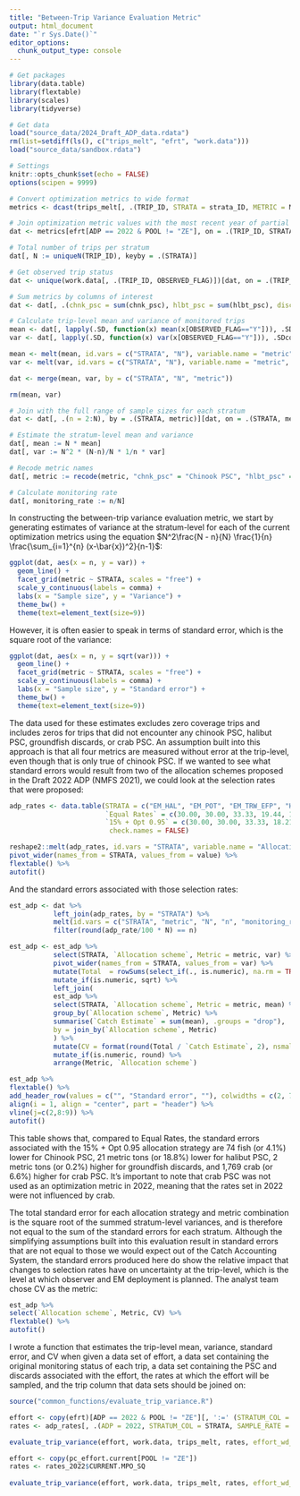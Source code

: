 ```yaml
---
title: "Between-Trip Variance Evaluation Metric"
output: html_document
date: "`r Sys.Date()`"
editor_options: 
  chunk_output_type: console
---
```


```r
# Get packages
library(data.table)
library(flextable)
library(scales)
library(tidyverse)

# Get data
load("source_data/2024_Draft_ADP_data.rdata")
rm(list=setdiff(ls(), c("trips_melt", "efrt", "work.data")))
load("source_data/sandbox.rdata")

# Settings
knitr::opts_chunk$set(echo = FALSE)
options(scipen = 9999)
```

```r
# Convert optimization metrics to wide format
metrics <- dcast(trips_melt[, .(TRIP_ID, STRATA = strata_ID, METRIC = Metric, VALUE = Value)], TRIP_ID + STRATA ~ METRIC, value.var = "VALUE")

# Join optimization metric values with the most recent year of partial coverage trips
dat <- metrics[efrt[ADP == 2022 & POOL != "ZE"], on = .(TRIP_ID, STRATA)]

# Total number of trips per stratum
dat[, N := uniqueN(TRIP_ID), keyby = .(STRATA)]

# Get observed trip status
dat <- unique(work.data[, .(TRIP_ID, OBSERVED_FLAG)])[dat, on = .(TRIP_ID)]

# Sum metrics by columns of interest
dat <- dat[, .(chnk_psc = sum(chnk_psc), hlbt_psc = sum(hlbt_psc), discard = sum(discard), crab_psc = sum(crab_psc)), by = .(TRIP_ID, STRATA, OBSERVED_FLAG, N)]

# Calculate trip-level mean and variance of monitored trips
mean <- dat[, lapply(.SD, function(x) mean(x[OBSERVED_FLAG=="Y"])), .SDcols = c("chnk_psc", "hlbt_psc", "discard", "crab_psc"), keyby = c("STRATA", "N")]
var <- dat[, lapply(.SD, function(x) var(x[OBSERVED_FLAG=="Y"])), .SDcols = c("chnk_psc", "hlbt_psc", "discard", "crab_psc"), keyby = c("STRATA", "N")]

mean <- melt(mean, id.vars = c("STRATA", "N"), variable.name = "metric", value.name = "mean")
var <- melt(var, id.vars = c("STRATA", "N"), variable.name = "metric", value.name = "var")

dat <- merge(mean, var, by = c("STRATA", "N", "metric"))

rm(mean, var)

# Join with the full range of sample sizes for each stratum  
dat <- dat[, .(n = 2:N), by = .(STRATA, metric)][dat, on = .(STRATA, metric)]

# Estimate the stratum-level mean and variance  
dat[, mean := N * mean]
dat[, var := N^2 * (N-n)/N * 1/n * var]

# Recode metric names
dat[, metric := recode(metric, "chnk_psc" = "Chinook PSC", "hlbt_psc" = "Halibut PSC", "discard" = "Groundfish discards", "crab_psc" = "Crab PSC")]

# Calculate monitoring rate
dat[, monitoring_rate := n/N]
```

In constructing the between-trip variance evaluation metric, we start by generating estimates of variance at the stratum-level for each of the current optimization metrics using the equation $N^2\frac{N - n}{N} \frac{1}{n} \frac{\sum_{i=1}^{n} (x-\bar{x})^2}{n-1}$:  
```r
ggplot(dat, aes(x = n, y = var)) +
  geom_line() +
  facet_grid(metric ~ STRATA, scales = "free") +
  scale_y_continuous(labels = comma) +
  labs(x = "Sample size", y = "Variance") +
  theme_bw() +
  theme(text=element_text(size=9))
```

However, it is often easier to speak in terms of standard error, which is the square root of the variance:  
```r
ggplot(dat, aes(x = n, y = sqrt(var))) +
  geom_line() +
  facet_grid(metric ~ STRATA, scales = "free") +
  scale_y_continuous(labels = comma) +
  labs(x = "Sample size", y = "Standard error") +
  theme_bw() +
  theme(text=element_text(size=9))
```

The data used for these estimates excludes zero coverage trips and includes zeros for trips that did not encounter any chinook PSC, halibut PSC, groundfish discards, or crab PSC. An assumption built into this approach is that all four metrics are measured without error at the trip-level, even though that is only true of chinook PSC. If we wanted to see what standard errors would result from two of the allocation schemes proposed in the Draft 2022 ADP (NMFS 2021), we could look at the selection rates that were proposed:  
```r
adp_rates <- data.table(STRATA = c("EM_HAL", "EM_POT", "EM_TRW_EFP", "HAL", "POT", "TRW"),
                        `Equal Rates` = c(30.00, 30.00, 33.33, 19.44, 19.44, 19.44),
                        `15% + Opt 0.95` = c(30.00, 30.00, 33.33, 18.21, 17.48, 28.10),
                         check.names = FALSE)

reshape2::melt(adp_rates, id.vars = "STRATA", variable.name = "Allocation scheme") %>% 
pivot_wider(names_from = STRATA, values_from = value) %>% 
flextable() %>% 
autofit()
```

And the standard errors associated with those selection rates:  
```r
est_adp <- dat %>% 
           left_join(adp_rates, by = "STRATA") %>% 
           melt(id.vars = c("STRATA", "metric", "N", "n", "monitoring_rate", "mean", "var"), measure.vars = c("Equal Rates", "15% + Opt 0.95"), variable.name = "Allocation scheme", value.name = "adp_rate") %>% 
           filter(round(adp_rate/100 * N) == n)

est_adp <- est_adp %>% 
           select(STRATA, `Allocation scheme`, Metric = metric, var) %>% 
           pivot_wider(names_from = STRATA, values_from = var) %>% 
           mutate(Total  = rowSums(select_if(., is.numeric), na.rm = TRUE)) %>% 
           mutate_if(is.numeric, sqrt) %>%
           left_join(
           est_adp %>% 
           select(STRATA, `Allocation scheme`, Metric = metric, mean) %>% 
           group_by(`Allocation scheme`, Metric) %>% 
           summarise(`Catch Estimate` = sum(mean), .groups = "drop"),
           by = join_by(`Allocation scheme`, Metric)
           ) %>% 
           mutate(CV = format(round(Total / `Catch Estimate`, 2), nsmall = 2)) %>% 
           mutate_if(is.numeric, round) %>%
           arrange(Metric, `Allocation scheme`) 

est_adp %>% 
flextable() %>% 
add_header_row(values = c("", "Standard error", ""), colwidths = c(2, 7, 2), top = TRUE) %>% 
align(i = 1, align = "center", part = "header") %>% 
vline(j=c(2,8:9)) %>% 
autofit()
```

This table shows that, compared to Equal Rates, the standard errors associated with the 15% + Opt 0.95 allocation strategy are 74 fish (or 4.1%) lower for Chinook PSC, 21 metric tons (or 18.8%) lower for halibut PSC, 2 metric tons (or 0.2%) higher for groundfish discards, and 1,769 crab (or 6.6%) higher for crab PSC. It's important to note that crab PSC was not used as an optimization metric in 2022, meaning that the rates set in 2022 were not influenced by crab.  

The total standard error for each allocation strategy and metric combination is the square root of the summed stratum-level variances, and is therefore not equal to the sum of the standard errors for each stratum. Although the simplifying assumptions built into this evaluation result in standard errors that are not equal to those we would expect out of the Catch Accounting System, the standard errors produced here do show the relative impact that changes to selection rates have on uncertainty at the trip-level, which is the level at which observer and EM deployment is planned. The analyst team chose CV as the metric:   
```r
est_adp %>%
select(`Allocation scheme`, Metric, CV) %>%
flextable() %>%
autofit()
```

I wrote a function that estimates the trip-level mean, variance, standard error, and CV when given a data set of effort, a data set containing the original monitoring status of each trip, a data set containing the PSC and discards associated with the effort, the rates at which the effort will be sampled, and the trip column that data sets should be joined on:  
```r
source("common_functions/evaluate_trip_variance.R")
```

```r
effort <- copy(efrt)[ADP == 2022 & POOL != "ZE"][, ':=' (STRATUM_COL = STRATA)]
rates <- adp_rates[, .(ADP = 2022, STRATUM_COL = STRATA, SAMPLE_RATE = `15% + Opt 0.95`/100)]

evaluate_trip_variance(effort, work.data, trips_melt, rates, effort_wd_join = "TRIP_ID")
```

```r
effort <- copy(pc_effort.current[POOL != "ZE"])
rates <- rates_2022$CURRENT.MPO_SQ
  
evaluate_trip_variance(effort, work.data, trips_melt, rates, effort_wd_join = "wd_TRIP_ID")
```
